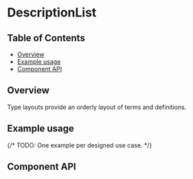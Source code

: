 
# DescriptionList

## Table of Contents

- [Overview](#overview)
- [Example usage](#example-usage)
- [Component API](#component-api)

## Overview

Type layouts provide an orderly layout of terms and definitions.

## Example usage

{/* TODO: One example per designed use case. */}

<Canvas>
  <Story of={DescriptionListStories.descriptionList} />
</Canvas>

## Component API

<Controls />

